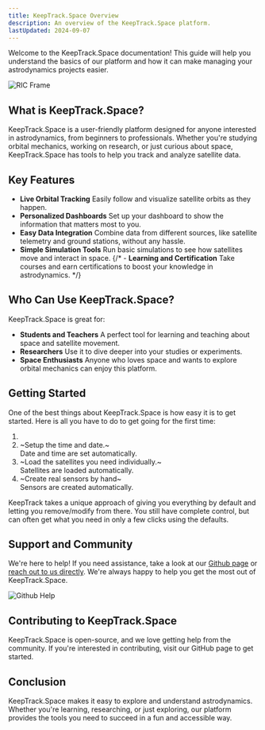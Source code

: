 ```yaml
---
title: KeepTrack.Space Overview
description: An overview of the KeepTrack.Space platform.
lastUpdated: 2024-09-07
---
```



Welcome to the KeepTrack.Space documentation! This guide will help you understand the basics of our platform and how it can make managing your astrodynamics projects easier.

![RIC Frame](../../../assets/overview/1.png)

## What is KeepTrack.Space?

KeepTrack.Space is a user-friendly platform designed for anyone interested in astrodynamics, from beginners to professionals. Whether you're studying orbital mechanics, working on research, or just curious about space, KeepTrack.Space has tools to help you track and analyze satellite data.

## Key Features

- **Live Orbital Tracking** Easily follow and visualize satellite orbits as they happen.
- **Personalized Dashboards** Set up your dashboard to show the information that matters most to you.
- **Easy Data Integration** Combine data from different sources, like satellite telemetry and ground stations, without any hassle.
- **Simple Simulation Tools** Run basic simulations to see how satellites move and interact in space.
{/* - **Learning and Certification** Take courses and earn certifications to boost your knowledge in astrodynamics. */}

## Who Can Use KeepTrack.Space?

KeepTrack.Space is great for:
- **Students and Teachers** A perfect tool for learning and teaching about space and satellite movement.
- **Researchers** Use it to dive deeper into your studies or experiments.
- **Space Enthusiasts** Anyone who loves space and wants to explore orbital mechanics can enjoy this platform.

## Getting Started

One of the best things about KeepTrack.Space is how easy it is to get started. Here is all you have to do to get going for the first time:
<Steps>
1. <LinkCard
    title="Load the KeepTrack App"
    description="Visit keeptrack.space/app/ to load the 3D app."
    href="https://keeptrack.space/app/"
   />
3. ~Setup the time and date.~
    <br />
    Date and time are set automatically.
4. ~Load the satellites you need individually.~
    <br />
    Satellites are loaded automatically.
5. ~Create real sensors by hand~
    <br />
    Sensors are created automatically.
</Steps>

<Aside type="tip">
    KeepTrack takes a unique approach of giving you everything by default and letting you remove/modify from there. You still have complete control, but can often get what you need in only a few clicks using the defaults.
</Aside>

## Support and Community

We're here to help! If you need assistance, take a look at our [Github page](https://github.com/thkruz/keeptrack.space) or [reach out to us directly](mailto:admin@keeptrack.space). We're always happy to help you get the most out of KeepTrack.Space.

![Github Help](../../../assets/overview/2.png)

## Contributing to KeepTrack.Space

KeepTrack.Space is open-source, and we love getting help from the community. If you're interested in contributing, visit our GitHub page to get started.

## Conclusion

KeepTrack.Space makes it easy to explore and understand astrodynamics. Whether you're learning, researching, or just exploring, our platform provides the tools you need to succeed in a fun and accessible way.